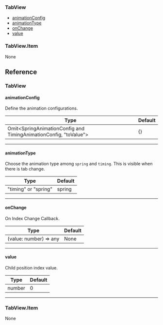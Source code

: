 ### TabView

- [animationConfig](#animationconfig)
- [animationType](#animationtype)
- [onChange](#onchange)
- [value](#value)

### TabView.Item

None

## Reference

### TabView

#### animationConfig

Define the animation configurations.

| Type                                                             | Default |
| ---------------------------------------------------------------- | ------- |
| Omit<SpringAnimationConfig and TimingAnimationConfig, "toValue"> | {}      |

---

#### animationType

Choose the animation type among `spring` and `timing`. This is visible when there is tab change.

| Type                 | Default |
| -------------------- | ------- |
| "timing" or "spring" | spring  |

---

#### onChange

On Index Change Callback.

| Type                   | Default |
| ---------------------- | ------- |
| (value: number) => any | None    |

---

#### value

Child position index value.

| Type   | Default |
| ------ | ------- |
| number | 0       |

---

### TabView.Item

None
